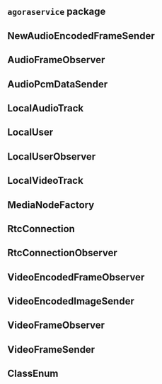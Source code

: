 <PlatformWrapper platform="go">


<Overview />

## `agoraservice` package

<AgoraService />

## NewAudioEncodedFrameSender

<AudioEncodedFrameSender />

## AudioFrameObserver

<AudioFrameObserver />

## AudioPcmDataSender

<AudioPcmDataSender />

## LocalAudioTrack

<LocalAudioTrack />

## LocalUser

<LocalUser />

## LocalUserObserver

<LocalUserObserver />

## LocalVideoTrack

<LocalVideoTrack />

## MediaNodeFactory

<MediaNodeFactory />

## RtcConnection

<RtcConnection />

## RtcConnectionObserver

<RtcConnectionObserver />

## VideoEncodedFrameObserver

<VideoEncodedFrameObserver />

## VideoEncodedImageSender

<VideoEncodedImageSender />

## VideoFrameObserver

<VideoFrameObserver />

## VideoFrameSender

<VideoFrameSender />

## ClassEnum

<ClassEnum />

</PlatformWrapper>